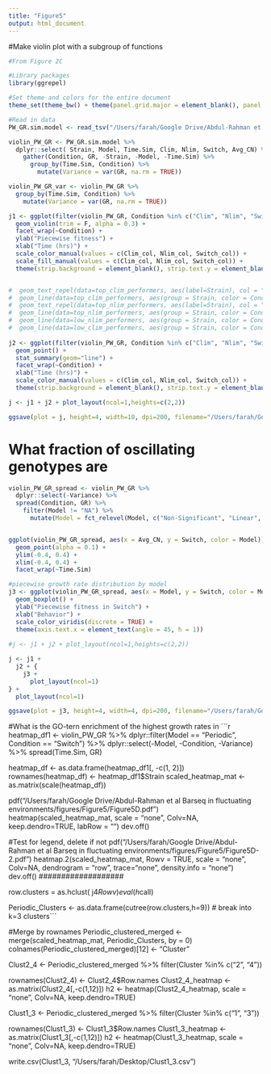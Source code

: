 ```yaml
---
title: "Figure5"
output: html_document
---
```


#Make violin plot with a subgroup of functions
```r
#From Figure 2C

#Library packages
library(ggrepel)

#Set theme and colors for the entire document
theme_set(theme_bw() + theme(panel.grid.major = element_blank(), panel.grid.minor = element_blank(), axis.text=element_text(size=12), axis.title=element_text(size=14), legend.text=element_text(size=12), legend.title=element_text(size=14)))

#Read in data
PW_GR.sim.model <- read_tsv("/Users/farah/Google Drive/Abdul-Rahman et al Barseq in fluctuating environments/scripts/PW_GR.sim.txt")

violin_PW_GR <- PW_GR.sim.model %>%
  dplyr::select( Strain, Model, Time.Sim, Clim, Nlim, Switch, Avg_CN) %>%
    gather(Condition, GR, -Strain, -Model, -Time.Sim) %>%
      group_by(Time.Sim, Condition) %>%
        mutate(Variance = var(GR, na.rm = TRUE))

violin_PW_GR_var <- violin_PW_GR %>%
  group_by(Time.Sim, Condition) %>%
    mutate(Variance = var(GR, na.rm = TRUE))

j1 <- ggplot(filter(violin_PW_GR, Condition %in% c("Clim", "Nlim", "Switch")), aes(x = as.factor(Time.Sim), y = GR, color = Condition, fill = Condition)) +
  geom_violin(trim = F, alpha = 0.3) +
  facet_wrap(~Condition) +
  ylab("Piecewise fitness") +
  xlab("Time (hrs)") +
  scale_color_manual(values = c(Clim_col, Nlim_col, Switch_col)) +
  scale_fill_manual(values = c(Clim_col, Nlim_col, Switch_col)) +
  theme(strip.background = element_blank(), strip.text.y = element_blank())


#  geom_text_repel(data=top_clim_performers, aes(label=Strain), col = "black", size=3) +
#  geom_line(data=top_clim_performers, aes(group = Strain, color = Condition), alpha = 0.5) +
#  geom_text_repel(data=top_nlim_performers, aes(label=Strain), col = "black", size=3) +
#  geom_line(data=top_nlim_performers, aes(group = Strain, color = Condition)) +
#  geom_line(data=low_nlim_performers, aes(group = Strain, color = Condition)) +
#  geom_line(data=low_clim_performers, aes(group = Strain, color = Condition))
 
j2 <- ggplot(filter(violin_PW_GR, Condition %in% c("Clim", "Nlim", "Switch")), aes(x = as.factor(Time.Sim), y = Variance, color = Condition, group = 1)) +
  geom_point() +
  stat_summary(geom="line") +
  facet_wrap(~Condition) +
  xlab("Time (hrs)") +
  scale_color_manual(values = c(Clim_col, Nlim_col, Switch_col)) +
  theme(strip.background = element_blank(), strip.text.y = element_blank())

j <- j1 + j2 + plot_layout(ncol=1,heights=c(2,2))

ggsave(plot = j, height=4, width=10, dpi=200, filename="/Users/farah/Google Drive/Abdul-Rahman et al Barseq/figures/Figure5/Figure5AB.pdf", useDingbats=FALSE)

```

# What fraction of oscillating genotypes are 
```r
violin_PW_GR_spread <- violin_PW_GR %>%
  dplyr::select(-Variance) %>%
  spread(Condition, GR) %>%
    filter(Model != "NA") %>%
      mutate(Model = fct_relevel(Model, c("Non-Significant", "Linear", "Quadratic", "Cubic", "Periodic")))


ggplot(violin_PW_GR_spread, aes(x = Avg_CN, y = Switch, color = Model)) +
  geom_point(alpha = 0.1) +
  ylim(-0.4, 0.4) +
  xlim(-0.4, 0.4) +
  facet_wrap(~Time.Sim)

#piecewise growth rate distribution by model
j3 <- ggplot(violin_PW_GR_spread, aes(x = Model, y = Switch, color = Model)) +
  geom_boxplot() +
  ylab("Piecewise fitness in Switch") +
  xlab("Behavior") +
  scale_color_viridis(discrete = TRUE) +
  theme(axis.text.x = element_text(angle = 45, h = 1))
  
#j <- j1 + j2 + plot_layout(ncol=1,heights=c(2,2))

j <- j1 + 
  j2 + {
    j3 +
      plot_layout(ncol=1)
} +
  plot_layout(ncol=1)

ggsave(plot = j3, height=4, width=4, dpi=200, filename="/Users/farah/Google Drive/Abdul-Rahman et al Barseq in fluctuating environments/figures/Figure5/Figure5C.pdf", useDingbats=FALSE)
```

#What is the GO-tern enrichment of the highest growth rates in 
```r
heatmap_df1 <- violin_PW_GR %>%
  dplyr::filter(Model == "Periodic", Condition == "Switch") %>%
    dplyr::select(-Model, -Condition, -Variance) %>%
      spread(Time.Sim, GR)


heatmap_df <- as.data.frame(heatmap_df1[, -c(1, 2)])
rownames(heatmap_df) <- heatmap_df1$Strain
scaled_heatmap_mat <- as.matrix(scale(heatmap_df))

pdf("/Users/farah/Google Drive/Abdul-Rahman et al Barseq in fluctuating environments/figures/Figure5/Figure5D.pdf")
heatmap(scaled_heatmap_mat, scale = "none", Colv=NA, keep.dendro=TRUE, labRow = "")
dev.off()

#Test for legend, delete if not
pdf("/Users/farah/Google Drive/Abdul-Rahman et al Barseq in fluctuating environments/figures/Figure5/Figure5D-2.pdf")
heatmap.2(scaled_heatmap_mat, Rowv = TRUE, scale = "none", Colv=NA, dendrogram = "row", trace="none", density.info = "none")
dev.off()
###################

row.clusters = as.hclust( j4$Rowv )
eval(h$call)

Periodic_Clusters <- as.data.frame(cutree(row.clusters,h=9)) # break into k=3 clusters```

#Merge by rownames
Periodic_clustered_merged <- merge(scaled_heatmap_mat, Periodic_Clusters, by = 0)
colnames(Periodic_clustered_merged)[12] <- "Cluster"

Clust2_4 <- Periodic_clustered_merged %>%
  filter(Cluster %in% c("2", "4"))
    
rownames(Clust2_4) <- Clust2_4$Row.names
Clust2_4_heatmap <- as.matrix(Clust2_4[,-c(1,12)])
h2 <- heatmap(Clust2_4_heatmap, scale = "none", Colv=NA, keep.dendro=TRUE)

Clust1_3 <- Periodic_clustered_merged %>%
  filter(Cluster %in% c("1", "3"))
    
rownames(Clust1_3) <- Clust1_3$Row.names
Clust1_3_heatmap <- as.matrix(Clust1_3[,-c(1,12)])
h2 <- heatmap(Clust1_3_heatmap, scale = "none", Colv=NA, keep.dendro=TRUE)

write.csv(Clust1_3, "/Users/farah/Desktop/Clust1_3.csv")

